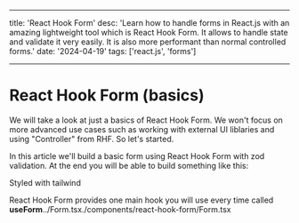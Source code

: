 
---

title: 'React Hook Form'
desc: 'Learn how to handle forms in React.js with an amazing lightweight tool which is React Hook Form. It allows to handle state and validate it very easily. It is also more performant than normal controlled forms.'
date: '2024-04-19'
tags: ['react.js', 'forms']

---

# React Hook Form (basics)

We will take a look at just a basics of React Hook Form. We won't focus on more advanced use cases such as working with external UI liblaries and using "Controller" from RHF. So let's started.

In this article we'll build a basic form using React Hook Form with zod validation. At the end you will be able to build something like this:

<Form />

<p class="text-red-600">Styled with tailwind</p>

React Hook Form provides one main hook you will use every time called **useForm**../Form.tsx./components/react-hook-form/Form.tsx
